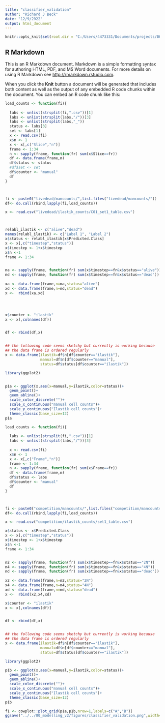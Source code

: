 ```yaml
---
title: "classifier_validation"
author: "Richard J Beck"
date: "12/9/2022"
output: html_document
---
```


```r
knitr::opts_knit$set(root.dir = "C:/Users/4473331/Documents/projects/006_ploidyModeling/06_ploidy_glucose/01_data/classifier_validation")
```

## R Markdown

This is an R Markdown document. Markdown is a simple formatting syntax for authoring HTML, PDF, and MS Word documents. For more details on using R Markdown see <http://rmarkdown.rstudio.com>.

When you click the **Knit** button a document will be generated that includes both content as well as the output of any embedded R code chunks within the document. You can embed an R code chunk like this:

```r
load_counts <- function(fi){
  
  labs <- unlist(strsplit(fi,".csv"))[1]
  labs <- unlist(strsplit(labs,"/"))[3]
  labs <- unlist(strsplit(labs,"_"))
  status <- labs[3]
  set <- labs[1]
  x <- read.csv(fi)
  x$n <- 1
  x <- x[,c("Slice","n")]
  frame <- 1:34
  n <- sapply(frame, function(fr) sum(x$Slice==fr))
  df <- data.frame(frame,n)
  df$status <- status
  #df$set <- set
  df$counter <- "manual"
  df
}



fi <- paste0("livedead/mancounts/",list.files("livedead/mancounts/"))
df<- do.call(rbind,lapply(fi,load_counts))

x <- read.csv("livedead/ilastik_counts/C01_set1_table.csv")



relabl_ilastik <- c("alive","dead")
names(relabl_ilastik) <- c("Label 1", "Label 2")
x$status <- relabl_ilastik[x$Predicted.Class]
x <- x[,c("timestep","status")]
x$timestep <- 1+x$timestep
x$n <-1
frame <- 1:34


na <- sapply(frame, function(fr) sum(x$timestep==fr&x$status=="alive"))
nd <- sapply(frame, function(fr) sum(x$timestep==fr&x$status=="dead"))
  
xa <- data.frame(frame,n=na,status="alive")
xd <- data.frame(frame,n=nd,status="dead")
x <-  rbind(xa,xd)




x$counter <- "ilastik"
x <- x[,colnames(df)]


df <- rbind(df,x)


## the following code seems sketchy but currently is working because
## the data frame is ordered regularly
x <- data.frame(ilastik=df$n[df$counter=="ilastik"],
                manual=df$n[df$counter=="manual"],
                status=df$status[df$counter=="ilastik"])

library(ggplot2)


p1a <- ggplot(x,aes(x=manual,y=ilastik,color=status))+
  geom_point()+
  geom_abline()+
  scale_color_discrete("")+
  scale_x_continuous("manual cell counts")+
  scale_y_continuous("Ilastik cell counts")+
  theme_classic(base_size=12)
p1a
```
```r


load_counts <- function(fi){
  
  labs <- unlist(strsplit(fi,".csv"))[1]
  labs <- unlist(strsplit(labs,"/"))[3]
  
  x <- read.csv(fi)
  x$n <- 1
  x <- x[,c("Frame","n")]
  frame <- 1:34
  n <- sapply(frame, function(fr) sum(x$Frame==fr))
  df <- data.frame(frame,n)
  df$status <- labs
  df$counter <- "manual"
  df
}



fi <- paste0("competition/mancounts/",list.files("competition/mancounts/"))
df<- do.call(rbind,lapply(fi,load_counts))

x <- read.csv("competition/ilastik_counts/set1_table.csv")

x$status <- x$Predicted.Class
x <- x[,c("timestep","status")]
x$timestep <- 1+x$timestep
x$n <-1
frame <- 1:34


n2 <- sapply(frame, function(fr) sum(x$timestep==fr&x$status=="2N"))
n4 <- sapply(frame, function(fr) sum(x$timestep==fr&x$status=="4N"))
nd <- sapply(frame, function(fr) sum(x$timestep==fr&x$status=="dead"))
  
x2 <- data.frame(frame,n=n2,status="2N")
x4 <- data.frame(frame,n=n4,status="4N")
xd <- data.frame(frame,n=nd,status="dead")
x <-  rbind(x2,x4,xd)

x$counter <- "ilastik"
x <- x[,colnames(df)]


df <- rbind(df,x)


## the following code seems sketchy but currently is working because
## the data frame is ordered regularly
x <- data.frame(ilastik=df$n[df$counter=="ilastik"],
                manual=df$n[df$counter=="manual"],
                status=df$status[df$counter=="ilastik"])

library(ggplot2)

p1b <- ggplot(x,aes(x=manual,y=ilastik,color=status))+
  geom_point()+
  geom_abline()+
  scale_color_discrete("")+
  scale_x_continuous("manual cell counts")+
  scale_y_continuous("Ilastik cell counts")+
  theme_classic(base_size=12)
p1b

```
```r

f1 <- cowplot::plot_grid(p1a,p1b,nrow=1,labels=c("A","B"))
ggsave("../../00_modelling_v2/figures/classifier_validation.png",width=6,height=2.5,units="in")
```